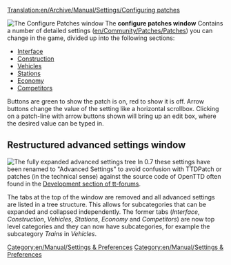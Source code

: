 [[Translation:en/Archive/Manual/Settings/Configuring patches]]
{{en/Warning|The information in the first section only applied to 0.6 and earlier versions. Read [[en/Archive/Manual/Settings/Advanced Settings]] for the 0.7 and later versions.}}

[[File:en/Patches-Interface-0.4.0.png|right|frame|The ''Configure Patches'' window]]
The '''configure patches window''' Contains a number of detailed settings ([[en/Community/Patches/Patches]]) you can change in the game, divided up into the following sections:

*[[en/Archive/Manual/Settings/Advanced Settings/Interface|Interface]]
*[[en/Archive/Manual/Settings/Advanced Settings/Construction|Construction]]
*[[en/Archive/Manual/Settings/Advanced Settings/Vehicles|Vehicles]]
*[[en/Archive/Manual/Settings/Advanced Settings/Stations|Stations]]
*[[en/Archive/Manual/Settings/Advanced Settings/Economy|Economy]]
*[[en/Archive/Manual/Settings/Advanced Settings/Competitors|Competitors]]

Buttons are green to show the patch is on, red to show it is off. Arrow buttons change the value of the setting like a horizontal scrollbox. Clicking on a patch-line with arrow buttons shown will bring up an edit box, where the desired value can be typed in.

{{en/-}}

== Restructured advanced settings window ==

[[File:en/Archive/Manual/Settings/Advanced options full.png|thumb|The fully expanded advanced settings tree]]
In 0.7 these settings have been renamed to "Advanced Settings" to avoid confusion with TTDPatch or patches (in the technical sense) against the source code of OpenTTD often found in the [http://www.tt-forums.net/viewforum.php?f=33 Development section of tt-forums].

The tabs at the top of the window are removed and all advanced settings are listed in a tree structure. This allows for subcategories that can be expanded and collapsed independently. The former tabs (''Interface'', ''Construction'', ''Vehicles'', ''Stations'', ''Economy'' and ''Competitors'') are now top level categories and they can now have subcategories, for example the subcategory ''Trains'' in ''Vehicles''.

[[Category:en/Manual/Settings & Preferences]]
[[Category:en/Manual/Settings & Preferences]]